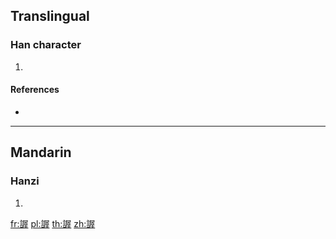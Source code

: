 {{character info/new}}
==Translingual==

===Han character===
{{Han char|rn=149|rad=言|as=10|sn=17|four=07641|canj=YRSYJ}}

# {{defn|Han|sort=言10}}

====References====
* {{Han ref|kx=1175.180|dkj=35819|dj=1639.340|hdz=64010.050|uh=8B18|ud=35608|bh=EEA1|bd=61089}}

----

==Mandarin==

===Hanzi===
{{cmn-hanzi|pin=[[chí]] ([[chi2]])|wg=ch'ih<sup>2</sup>}}

# {{defn|lang=cmn|sort=言10}}

[[fr:謘]]
[[pl:謘]]
[[th:謘]]
[[zh:謘]]